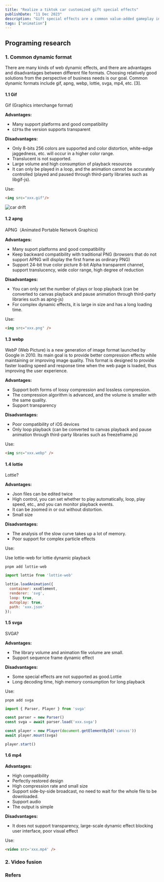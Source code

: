 ```yaml
---
title: "Realize a tiktok car customized gift special effects"
publishDate: "11 Dec 2023"
description: "Gift special effects are a common value-added gameplay in live broadcast rooms and chat rooms..."
tags: ["animation"]
---
```


## Programing research
### 1. Common dynamic format
There are many kinds of web dynamic effects, and there are advantages and disadvantages between different file formats.
Choosing relatively good solutions from the perspective of business needs is our goal.
Common dynamic formats include gif, apng, webp, lottie, svga, mp4, etc. [3].
#### 1.1 Gif
Gif (Graphics interchange format)

**Advantages:**
- Many support platforms and good compatibility
- `GIF9a` the version supports transparent

**Disadvantages:**
- Only 8-bits 256 colors are supported and color distortion, white-edge jaggedness, etc. will occur in a higher color range.
- Translucent is not supported.
- Large volume and high consumption of playback resources
- It can only be played in a loop, and the animation cannot be accurately controlled (played and paused through third-party libraries such as libgif-js).

Use:
```html
<img src="xxx.gif"/>
```
![car drift](https://media1.giphy.com/media/v1.Y2lkPTc5MGI3NjExMTFyZ2lvZ2M3MGFqNWZrZDVpdXVnbnh4YXFqcXRsMWhnMWtpaWFseSZlcD12MV9pbnRlcm5hbF9naWZfYnlfaWQmY3Q9Zw/USQldFTYp0CFd2wmrc/giphy.gif)

#### 1.2 apng
APNG（Animated Portable Network Graphics)

**Advantages:**
- Many suport platforms and good compatibility
- Keep backward compatibility with traditional PNG (browsers that do not support APNG will display the first frame as ordinary PNG)
- Support 24-bit true color picture 8-bit Alpha transparent channel, support translucency, wide color range, high degree of reduction

**Disadvantages:**
- You can only set the number of plays or loop playback (can be converted to canvas playback and pause animation through third-party libraries such as apng-js)
- For complex dynamic effects, it is large in size and has a long loading time.

Use:
```html
<img src="xxx.png" />
```

#### 1.3 webp
WebP (Web Picture) is a new generation of image format launched by Google in 2010. Its main goal is to provide better compression effects while maintaining or improving image quality. This format is designed to provide faster loading speed and response time when the web page is loaded, thus improving the user experience.

**Advantages:**
- Support both forms of lossy compression and lossless compression.
- The compression algorithm is advanced, and the volume is smaller with the same quality.
- Support transparency

**Disadvantages:**
- Poor compatibility of iOS devices
- Only loop playback (can be converted to canvas playback and pause animation through third-party libraries such as freezeframe.js)

Use:
```html
<img src="xxx.webp" />
```

#### 1.4 lottie
Lottie?

**Advantages:**
- Json files can be edited twice
- High control, you can set whether to play automatically, loop, play speed, etc., and you can monitor playback events.
- It can be zoomed in or out without distortion.
- Small size

**Disadvantages:**
- The analysis of the slow curve takes up a lot of memory.
- Poor support for complex particle effects

Use:

Use lottie-web for lottie dynamic playback

```command
pnpm add lottie-web
```
```js
import lottie from 'lottie-web'

lottie.loadAnimation({
  container: xxxElement,
  renderer: 'svg',
  loop: true,
  autoplay: true,
  path: 'xxx.json'
});
```

#### 1.5 svga
SVGA?

**Advantages:**
- The library volume and animation file volume are small.
- Support sequence frame dynamic effect

**Disadvantages:**
- Some special effects are not supported as good.Lottie
- Long decoding time, high memory consumption for long playback

Use:

```command
pnpm add svga
```

```js
import { Parser, Player } from 'svga'

const parser = new Parser()
const svga = await parser.load('xxx.svga')

const player = new Player(document.getElementById('canvas'))
await player.mount(svga)

player.start()
```

#### 1.6 mp4

**Advantages:**
- High compatibility
- Perfectly restored design
- High compression rate and small size
- Support side-by-side broadcast, no need to wait for the whole file to be downloaded.
- Support audio
- The output is simple

**Disadvantages:**
- It does not support transparency, large-scale dynamic effect blocking user interface, poor visual effect

Use:

```html
<video src='xxx.mp4' />
```

### 2. Video fusion

### Refers
[](https://juejin.cn/post/7325429835387731987)
